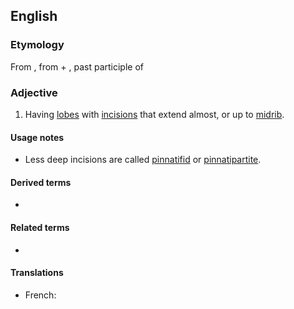 ==English==

===Etymology===
From {{etyl|NL.|en}} {{m|la|pinnatisectus}}, from {{etyl|la|en}} {{m|la|pinnatus||feathered}} + {{m|la|sectum}}, past participle of {{m|la|seco||to cut}}

===Adjective===
{{en-adj|-}}

# {{lb|en|botany|of leaves}} Having [[lobe]]s with [[incision]]s that extend almost, or up to [[midrib]].

====Usage notes====
* Less deep incisions are called [[pinnatifid]] or [[pinnatipartite]].

====Derived terms====
* {{l|en|bipinnatisect}}

====Related terms====
* {{l|en|pinnate}}

====Translations====
{{trans-top|Having lobes with incisions that extend almost, or up to midrib}}
* French: {{t+|fr|pennatiséqué}}
{{trans-mid}}
{{trans-bottom}}